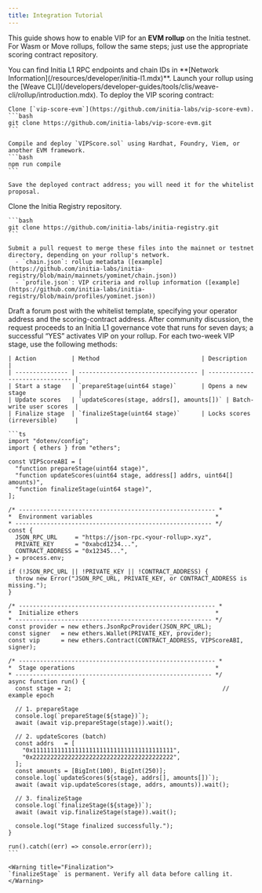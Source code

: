 ```yaml
---
title: Integration Tutorial
---
```


This guide shows how to enable VIP for an **EVM rollup** on the Initia testnet.  
For Wasm or Move rollups, follow the same steps; just use the appropriate scoring contract repository.

<Info title="Network Details">
You can find Initia L1 RPC endpoints and chain IDs in **[Network Information](/resources/developer/initia-l1.mdx)**.
</Info>

<Steps title="VIP Integration Steps">
  <Step title="Deploy Your EVM Rollup">
    Launch your rollup using the [Weave CLI](/developers/developer-guides/tools/clis/weave-cli/rollup/introduction.mdx).
  </Step>
  <Step title="Deploy the VIP Scoring Contract">
    To deploy the VIP scoring contract:
    
    Clone [`vip-score-evm`](https://github.com/initia-labs/vip-score-evm).
    ```bash
    git clone https://github.com/initia-labs/vip-score-evm.git
    ```
    
    Compile and deploy `VIPScore.sol` using Hardhat, Foundry, Viem, or another EVM framework.  
    ```bash
    npm run compile
    ```
    
    Save the deployed contract address; you will need it for the whitelist proposal.
  </Step>
  <Step title="Register the Rollup in the Initia Registry">
    Clone the Initia Registry repository.  
    
    ```bash
    git clone https://github.com/initia-labs/initia-registry.git
    ```

    Submit a pull request to merge these files into the mainnet or testnet directory, depending on your rollup's network.
      - `chain.json`: rollup metadata ([example](https://github.com/initia-labs/initia-registry/blob/main/mainnets/yominet/chain.json))
      - `profile.json`: VIP criteria and rollup information ([example](https://github.com/initia-labs/initia-registry/blob/main/profiles/yominet.json))  
  </Step>
  <Step title="Request VIP Whitelisting">
    Draft a forum post with the whitelist template, specifying your operator address and the scoring-contract address.  
    After community discussion, the request proceeds to an Initia L1 governance vote that runs for seven days; a successful “YES” activates VIP on your rollup.
  </Step>
  <Step title="Operate the VIP Scoring Contract">
    For each two-week VIP stage, use the following methods:

    | Action          | Method                             | Description                     |
    | --------------- | ---------------------------------- | ------------------------------- |
    | Start a stage   | `prepareStage(uint64 stage)`       | Opens a new stage               |
    | Update scores   | `updateScores(stage, addrs[], amounts[])` | Batch-write user scores  |
    | Finalize stage  | `finalizeStage(uint64 stage)`      | Locks scores (irreversible)     |

    ```ts
    import "dotenv/config";
    import { ethers } from "ethers";

    const VIPScoreABI = [
      "function prepareStage(uint64 stage)",
      "function updateScores(uint64 stage, address[] addrs, uint64[] amounts)",
      "function finalizeStage(uint64 stage)",
    ];

    /* -------------------------------------------------------- *
    *  Environment variables                                   *
    * -------------------------------------------------------- */
    const {
      JSON_RPC_URL     = "https://json-rpc.<your-rollup>.xyz",
      PRIVATE_KEY      = "0xabcd1234...",
      CONTRACT_ADDRESS = "0x12345...",
    } = process.env;

    if (!JSON_RPC_URL || !PRIVATE_KEY || !CONTRACT_ADDRESS) {
      throw new Error("JSON_RPC_URL, PRIVATE_KEY, or CONTRACT_ADDRESS is missing.");
    }

    /* -------------------------------------------------------- *
    *  Initialize ethers                                       *
    * -------------------------------------------------------- */
    const provider = new ethers.JsonRpcProvider(JSON_RPC_URL);
    const signer   = new ethers.Wallet(PRIVATE_KEY, provider);
    const vip      = new ethers.Contract(CONTRACT_ADDRESS, VIPScoreABI, signer);

    /* -------------------------------------------------------- *
    *  Stage operations                                        *
    * -------------------------------------------------------- */
    async function run() {
      const stage = 2;                                           // example epoch

      // 1. prepareStage
      console.log(`prepareStage(${stage})`);
      await (await vip.prepareStage(stage)).wait();

      // 2. updateScores (batch)
      const addrs   = [
        "0x1111111111111111111111111111111111111111",
        "0x2222222222222222222222222222222222222222",
      ];
      const amounts = [BigInt(100), BigInt(250)];
      console.log(`updateScores(${stage}, addrs[], amounts[])`);
      await (await vip.updateScores(stage, addrs, amounts)).wait();

      // 3. finalizeStage
      console.log(`finalizeStage(${stage})`);
      await (await vip.finalizeStage(stage)).wait();

      console.log("Stage finalized successfully.");
    }

    run().catch((err) => console.error(err));
    ```

    <Warning title="Finalization">
    `finalizeStage` is permanent. Verify all data before calling it.
    </Warning>
  </Step>
</Steps>
